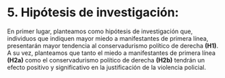 # 5.	Hipótesis de investigación:

En primer lugar, planteamos como hipótesis de investigación que, individuos que indiquen mayor miedo a manifestantes de primera línea, presentarán mayor tendencia al conservadurismo político de derecha **(H1)**. A su vez, planteamos que tanto el miedo a manifestantes de primera línea **(H2a)** como el conservadurismo político de derecha **(H2b)** tendrán un efecto positivo y significativo en la justificación de la violencia policial. 
